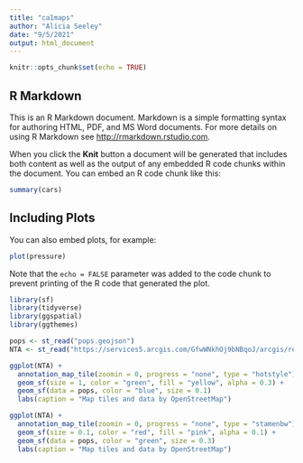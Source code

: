 ```yaml
---
title: "ca1maps"
author: "Alicia Seeley"
date: "9/5/2021"
output: html_document
---
```


```r
knitr::opts_chunk$set(echo = TRUE)
```

## R Markdown

This is an R Markdown document. Markdown is a simple formatting syntax for authoring HTML, PDF, and MS Word documents. For more details on using R Markdown see <http://rmarkdown.rstudio.com>.

When you click the **Knit** button a document will be generated that includes both content as well as the output of any embedded R code chunks within the document. You can embed an R code chunk like this:

```r
summary(cars)
```

## Including Plots

You can also embed plots, for example:

```r
plot(pressure)
```

Note that the `echo = FALSE` parameter was added to the code chunk to prevent printing of the R code that generated the plot.
```r
library(sf)
library(tidyverse)
library(ggspatial)
library(ggthemes)
```

```r
pops <- st_read("pops.geojson")
NTA <- st_read("https://services5.arcgis.com/GfwWNkhOj9bNBqoJ/arcgis/rest/services/NYC_Neighborhood_Tabulation_Areas_2020/FeatureServer/0/query?where=1=1&outFields=*&outSR=4326&f=pgeojson", quiet = TRUE)
```
```r
ggplot(NTA) +
  annotation_map_tile(zoomin = 0, progress = "none", type = "hotstyle")  +
  geom_sf(size = 1, color = "green", fill = "yellow", alpha = 0.3) +
  geom_sf(data = pops, color = "blue", size = 0.1)
  labs(caption = "Map tiles and data by OpenStreetMap")
```
```r
ggplot(NTA) +
  annotation_map_tile(zoomin = 0, progress = "none", type = "stamenbw")  +
  geom_sf(size = 0.1, color = "red", fill = "pink", alpha = 0.1) +
  geom_sf(data = pops, color = "green", size = 0.3)
  labs(caption = "Map tiles and data by OpenStreetMap")
```

